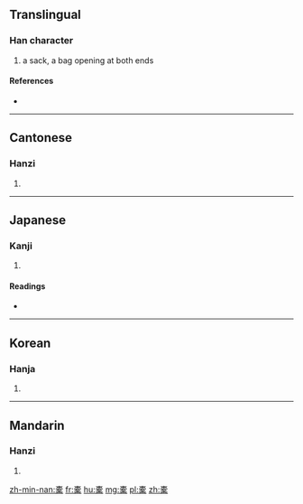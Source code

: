 ==Translingual==

===Han character===
{{Han char|rn=75|rad=木|as=12|sn=16|four=4090<sub>4</sub>|canj=十月一口木 (JBMRD)}}

# a sack, a bag opening at both ends

====References====
* {{Han ref|kx=0553.080|dkj=15533|dj=0941.210|hdz=21289.050|uh=6A50|ud=27216|bh=E9D1|bd=59857}}

----

==Cantonese==

===Hanzi===
{{yue-hanzi|jyut=|y=tok3}}

# {{defn|lang=yue|sort=木12}}

----

==Japanese==

===Kanji===
{{ja-kanji|grade=|rs=木12}}

# {{defn|lang=ja|sort=木12}}

====Readings====
* {{ja-readings|on=[[たく]] (taku), [[しゃ]] (sha)|kun=[[ふくろ]] (fukuro), [[ふいご]] (fuigo)}}

----

==Korean==

===Hanja===
{{ko-hanja|hangeul=탁|eumhun=|rv=tak|mr=t'ak|y=thak}}

# {{defn|lang=ko|sort=木12}}

----

==Mandarin==

===Hanzi===
{{cmn-hanzi|pin=[[dù]] ([[du4]]), [[luò]] ([[luo4]]), [[tuó]] ([[tuo2]]), [[tuò]] ([[tuo4]])|wg=tu<sup>4</sup>, lo<sup>4</sup>, t'o<sup>2</sup>, t'o<sup>4</sup>}}

# {{defn|lang=cmn|sort=木12}}

[[zh-min-nan:橐]]
[[fr:橐]]
[[hu:橐]]
[[mg:橐]]
[[pl:橐]]
[[zh:橐]]